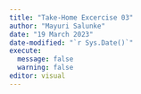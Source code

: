 ```yaml
---
title: "Take-Home Excercise 03"
author: "Mayuri Salunke"
date: "19 March 2023"
date-modified: "`r Sys.Date()`"
execute: 
  message: false
  warning: false
editor: visual
---
```

